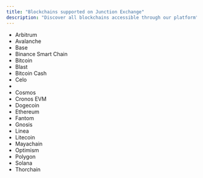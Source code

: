 ```yaml
---
title: "Blockchains supported on Junction Exchange"
description: "Discover all blockchains accessible through our platform"
---
```


- Arbitrum
- Avalanche
- Base
- Binance Smart Chain
- Bitcoin
- Blast
- Bitcoin Cash
- Celo
- 
- Cosmos
- Cronos EVM
- Dogecoin
- Ethereum
- Fantom
- Gnosis
- Linea
- Litecoin
- Mayachain
- Optimism
- Polygon
- Solana
- Thorchain